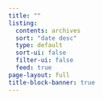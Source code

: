 ```yaml
---
title: ""
listing:
  contents: archives
  sort: "date desc"
  type: default
  sort-ui: false
  filter-ui: false
  feed: true
page-layout: full
title-block-banner: true
---
```

::: {.column-page}

:::
